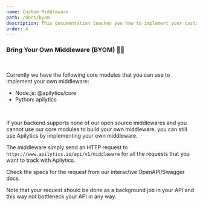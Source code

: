 ```yaml
---
name: Custom Middleware
path: /docs/byom
description: This documentation teaches you how to implement your custom middleware for Apilytics.
order: 4
---
```


### Bring Your Own Middleware (BYOM) 👨‍💻

<br />

Currently we have the following core modules that you can use to implement your own middleware:

- Node.js: <ExternalLink href="https://www.npmjs.com/package/@apilytics/core">
  @apilytics/core
  </ExternalLink>
- Python: <ExternalLink href="https://pypi.org/project/apilytics/">apilytics</ExternalLink>

<br />

If your backend supports none of our open source middlewares
and you cannot use our core modules to build your own middleware,
you can still use Apilytics by implementing your own middleware.

The middleware simply send an HTTP request to `https://www.apilytics.io/api/v1/middleware`
for all the requests that you want to track with Apilytics.

Check the specs for the request from our interactive <ExternalLink href="/api/docs">OpenAPI/Swagger docs</ExternalLink>.

Note that your request should be done as a background job
in your API and this way not bottleneck your API in any way.
